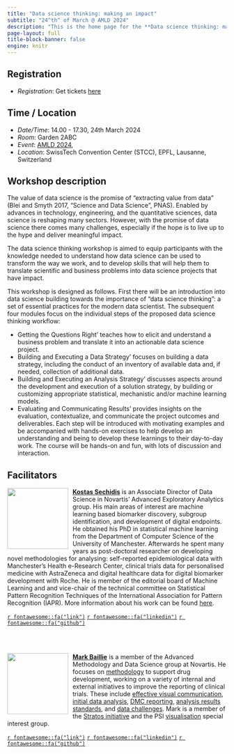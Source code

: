 ```yaml
---
title: "Data science thinking: making an impact"
subtitle: "24^th^ of March @ AMLD 2024"
description: "This is the home page for the **Data science thinking: making an impact**. The site contains workshop details and logistics, course materials, related work, additional resources and other relevant information"
page-layout: full
title-block-banner: false
engine: knitr
---
```



## Registration 

* *Registration*: Get tickets [here](https://ti.to/applied-machine-learning-days/2024)

## Time / Location {#location}

* *Date/Time*: 14.00 - 17.30, 24th March 2024
* *Room*: Garden 2ABC
* *Event*: [AMLD 2024](https://2024.appliedmldays.org),
* *Location*: SwissTech Convention Center (STCC), EPFL, Lausanne, Switzerland


## Workshop description {#description}

The value of data science is the promise of "extracting value from data" (Blei and Smyth 2017, "Science and Data Science", PNAS). Enabled by advances in technology, engineering, and the quantitative sciences, data science is reshaping many sectors. However, with the promise of data science there comes many challenges, especially if the hope is to live up to the hype and deliver meaningful impact. 

The data science thinking workshop is aimed to equip participants with the knowledge needed to understand how data science can be used to transform the way we work, and to develop skills that will help them to translate scientific and business problems into data science projects that have impact.

This workshop is designed as follows. First there will be an introduction into data science building towards the importance of "data science thinking": a set of essential practices for the modern data scientist. The subsequent four modules focus on the individual steps of the proposed data science thinking workflow:

- Getting the Questions Right' teaches how to elicit and understand a business problem and translate it into an actionable data science project.
- Building and Executing a Data Strategy' focuses on building a data strategy, including the conduct of an inventory of available data and, if needed, collection of additional data.
- Building and Executing an Analysis Strategy' discusses aspects around the development and execution of a solution strategy, by building or customizing appropriate statistical, mechanistic and/or machine learning models.
- Evaluating and Communicating Results' provides insights on the evaluation, contextualize, and communicate the project outcomes and deliverables.
Each step will be introduced with motivating examples and be accompanied with hands-on exercises to help develop an understanding and being to develop these learnings to their day-to-day work. The course will be hands-on and fun, with lots of discussion and interaction.


## Facilitators {#people}

<!-- [**Kostas**](https:///) Placeholder. -->

![](img/kostas.png){style="float:left;padding: 0 10px 0 0;" fig-alt="Headshot of Kostas Sechidis" width="140"}


[**Kostas Sechidis**](https://sechidis.netlify.app) is an Associate Director of Data Science in Novartis’ Advanced Exploratory Analytics group. His main areas of interest are machine learning based biomarker discovery, subgroup identification, and development of digital endpoints. He obtained his PhD in statistical machine learning from the Department of Computer Science of the University of Manchester. Afterwards he spent many years as post-doctoral researcher on developing novel methodologies for analysing: self-reported epidemiological data with Manchester’s Health e-Research Center, clinical trials data for personalised medicine with AstraZeneca and digital healthcare data for digital biomarker development with Roche. He is member of the editorial board of Machine Learning and and vice-chair of the technical committee on Statistical Pattern Recognition Techniques of the International Association for Pattern Recognition (IAPR). More information about his work can be found [here](https://sechidis.netlify.app/).

[`r fontawesome::fa("link")`](https://sechidis.netlify.app)
[`r fontawesome::fa("linkedin")`](https://www.linkedin.com/in/konstantinos-kostas-sechidis-19311657/)
[`r fontawesome::fa("github")`](https://github.com/sechidis)

<br> <br>


<!-- [**Prashanti**](https:///) Placeholder. -->
<!-- [**Frank**](https:///) Placeholder. -->


![](img/mark.png){style="float:left;padding: 0 10px 0 0;" fig-alt="Headshot of Mark Baillie" width="140"}

[**Mark Baillie**](https://bailliem.github.io) is a member of the Advanced Methodology and Data Science group at Novartis. He focuses on [methodology](https://www.tandfonline.com/doi/full/10.1080/19466315.2022.2063172?src=recsys) to support drug development, working on a variety of internal and external initiatives to improve the reporting of clinical trials. These include [effective visual communication](https://graphicsprinciples.github.io/), [initial data analysis](https://journals.plos.org/ploscompbiol/article?id=10.1371/journal.pcbi.1009819), [DMC reporting](https://trialsjournal.biomedcentral.com/articles/10.1186/s13063-023-07290-4), [analysis results standards](https://www.nature.com/articles/s41597-022-01789-2), and [data challenges](https://arxiv.org/abs/2304.05658). Mark is a member of the [Stratos initiative](https://stratos-initiative.org/en) and the PSI [visualisation](https://github.com/VIS-SIG) special interest group.  

[`r fontawesome::fa("link")`](https://bailliem.github.io)
[`r fontawesome::fa("linkedin")`](https://www.linkedin.com/in/mark-baillie-52486735/)
[`r fontawesome::fa("github")`](https://github.com/bailliem)

<br> <br>

<!-- <br> <br> -->







